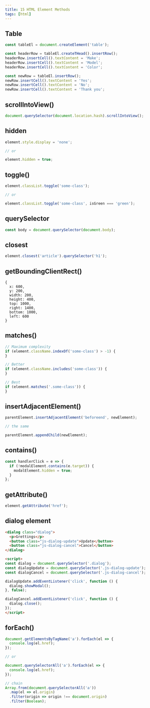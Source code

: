 ```yaml
---
title: 15 HTML Element Methods
tags: [html]
---
```


## Table

```javascript
const tableEl = document.createElement('table');

const headerRow = tableEl.createTHead().insertRow();
headerRow.insertCell().textContent = 'Make';
headerRow.insertCell().textContent = 'Model';
headerRow.insertCell().textContent = 'Color';

const newRow = tableEl.insertRow();
newRow.insertCell().textContent = 'Yes';
newRow.insertCell().textContent = 'No';
newRow.insertCell().textContent = 'Thank you';
```

## scrollIntoView()

```javascript
document.querySelector(document.location.hash).scrollIntoView();
```

## hidden

```javascript
element.style.display = 'none';

// or

element.hidden = true;
```

## toggle()

```javascript
element.classList.toggle('some-class');

// or

element.classList.toggle('some-class', isGreen === 'green');
```

## querySelector

```javascript
const body = document.querySelector(document.body);
```

## closest

```javascript
element.closest('article').querySelector('h1');
```

## getBoundingClientRect()

```
{
  x: 600,
  y: 200,
  width: 200,
  height: 400,
  top: 1000,
  right: 1400,
  bottom: 1000,
  left: 600
}
```

## matches()

```javascript
// Maximum complexity
if (element.className.indexOf('some-class') > -1) {
}

// Better
if (element.className.includes('some-class')) {
}

// Best
if (element.matches('.some-class')) {
}
```

## insertAdjacentElement()

```javascript
parentElement.insertAdjacentElement('beforeend', newElement);

// the same

parentElement.appendChild(newElement);
```

## contains()

```javascript
const handlerClick = e => {
  if (!modalElement.contains(e.target)) {
    modalElement.hidden = true;
  }
};
```

## getAttribute()

```javascript
element.getAttribute('href');
```

## dialog element

```html
<dialog class="dialog">
  <p>Grettings</p>
  <button class="js-dialog-update">Update</button>
  <button class="js-dialog-cancel">Cancel</button>
</dialog>

<script>
const dialog = document.querySelector('.dialog');
const dialogUpdate = document.querySelector('.js-dialog-update');
const dialogCancel = document.querySelector('.js-dialog-cancel');

dialogUpdate.addEventListener('click', function () {
  dialog.showModal();
}, false);

dialogCancel.addEventListener('click', function () {
  dialog.close();
});
</script>
```

## forEach()

```javascript
document.getElementsByTagName('a').forEach(el => {
  console.log(el.href);
});

// or

document.querySelectorAll('a').forEach(el => {
  console.log(el.href);
});

// chain
Array.from(document.querySelectorAll('a'))
  .map(el => el.origin)
  .filter(origin => origin !== document.origin)
  .filter(Boolean);
```


